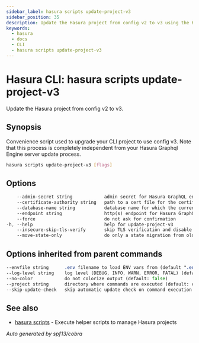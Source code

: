 ```yaml
---
sidebar_label: hasura scripts update-project-v3
sidebar_position: 35
description: Update the Hasura project from config v2 to v3 using the Hasura CLI
keywords:
  - hasura
  - docs
  - CLI
  - hasura scripts update-project-v3
---
```


# Hasura CLI: hasura scripts update-project-v3

Update the Hasura project from config v2 to v3.

## Synopsis


Convenience script used to upgrade your CLI project to use config v3.
Note that this process is completely independent from your Hasura Graphql Engine server update process.

```bash
hasura scripts update-project-v3 [flags]
```

## Options

```sass
    --admin-secret string            admin secret for Hasura GraphQL engine (env "HASURA_GRAPHQL_ADMIN_SECRET")
    --certificate-authority string   path to a cert file for the certificate authority (env "HASURA_GRAPHQL_CERTIFICATE_AUTHORITY")
    --database-name string           database name for which the current migrations / seeds belong to
    --endpoint string                http(s) endpoint for Hasura GraphQL engine (env "HASURA_GRAPHQL_ENDPOINT")
    --force                          do not ask for confirmation
-h, --help                           help for update-project-v3
    --insecure-skip-tls-verify       skip TLS verification and disable cert checking (default: false) (env "HASURA_GRAPHQL_INSECURE_SKIP_TLS_VERIFY")
    --move-state-only                do only a state migration from old hdb_catalog.* table to catalog state and skip others
```

## Options inherited from parent commands

```sass
--envfile string      .env filename to load ENV vars from (default ".env")
--log-level string    log level (DEBUG, INFO, WARN, ERROR, FATAL) (default "INFO")
--no-color            do not colorize output (default: false)
--project string      directory where commands are executed (default: current dir)
--skip-update-check   skip automatic update check on command execution
```

## See also

* [hasura scripts](/hasura-cli/commands/hasura_scripts.mdx)	 - Execute helper scripts to manage Hasura projects

_Auto generated by spf13/cobra_
